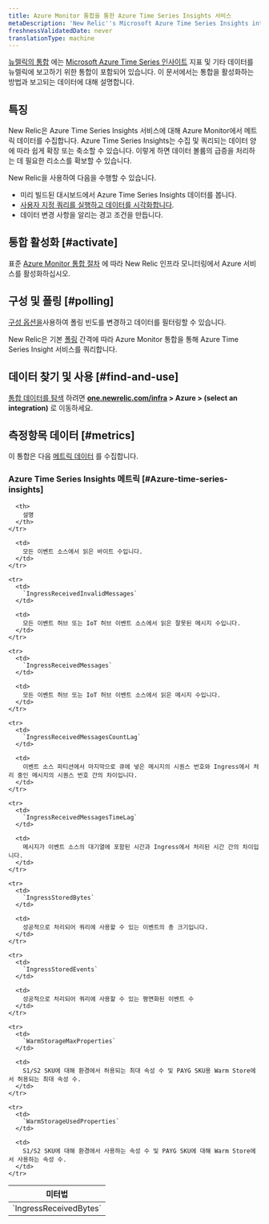 ```yaml
---
title: Azure Monitor 통합을 통한 Azure Time Series Insights 서비스
metaDescription: 'New Relic''s Microsoft Azure Time Series Insights integration: what data it reports and how to enable it.'
freshnessValidatedDate: never
translationType: machine
---
```


[뉴렐릭의 통합](/docs/infrastructure/introduction-infra-monitoring) 에는 [Microsoft Azure Time Series 인사이트](https://azure.microsoft.com/en-us/products/time-series-insights/) 지표 및 기타 데이터를 뉴렐릭에 보고하기 위한 통합이 포함되어 있습니다. 이 문서에서는 통합을 활성화하는 방법과 보고되는 데이터에 대해 설명합니다.

## 특징

New Relic은 Azure Time Series Insights 서비스에 대해 Azure Monitor에서 메트릭 데이터를 수집합니다. Azure Time Series Insights는 수집 및 쿼리되는 데이터 양에 따라 쉽게 확장 또는 축소할 수 있습니다. 이렇게 하면 데이터 볼륨의 급증을 처리하는 데 필요한 리소스를 확보할 수 있습니다.

New Relic을 사용하여 다음을 수행할 수 있습니다.

* 미리 빌드된 대시보드에서 Azure Time Series Insights 데이터를 봅니다.
* [사용자 지정 쿼리를 실행하고 데이터를 시각화합니다](/docs/infrastructure/integrations-getting-started/getting-started/use-integration-data-new-relic-Insight).
* 데이터 변경 사항을 알리는 경고 조건을 만듭니다.

## 통합 활성화 [#activate]

표준 [Azure Monitor 통합 절차](/docs/infrastructure/microsoft-azure-integrations/azure-integrations-list/azure-monitor) 에 따라 New Relic 인프라 모니터링에서 Azure 서비스를 활성화하십시오.

## 구성 및 폴링 [#polling]

[구성 옵션을](/docs/infrastructure/microsoft-azure-integrations/azure-integrations-list/azure-monitor/#settings)사용하여 폴링 빈도를 변경하고 데이터를 필터링할 수 있습니다.

New Relic은 기본 [폴링](/docs/infrastructure/microsoft-azure-integrations/azure-integrations-list/azure-monitor/#settings) 간격에 따라 Azure Monitor 통합을 통해 Azure Time Series Insight 서비스를 쿼리합니다.

## 데이터 찾기 및 사용 [#find-and-use]

[통합 데이터를 탐색](/docs/infrastructure/integrations/find-use-infrastructure-integration-data) 하려면 <DNT>**[one.newrelic.com/infra](https://one.newrelic.com/infra) &gt; Azure &gt; (select an integration)**</DNT> 로 이동하세요.

## 측정항목 데이터 [#metrics]

이 통합은 다음 [메트릭 데이터](/docs/infrastructure/integrations-getting-started/getting-started/understand-integration-data-data-types#metric) 를 수집합니다.

### Azure Time Series Insights 메트릭 [#Azure-time-series-insights]

<table>
  <thead>
    <tr>
      <th style={{ width: "300px" }}>
        미터법
      </th>

      <th>
        설명
      </th>
    </tr>
  </thead>

  <tbody>
    <tr>
      <td>
        `IngressReceivedBytes`
      </td>

      <td>
        모든 이벤트 소스에서 읽은 바이트 수입니다.
      </td>
    </tr>

    <tr>
      <td>
        `IngressReceivedInvalidMessages`
      </td>

      <td>
        모든 이벤트 허브 또는 IoT 허브 이벤트 소스에서 읽은 잘못된 메시지 수입니다.
      </td>
    </tr>

    <tr>
      <td>
        `IngressReceivedMessages`
      </td>

      <td>
        모든 이벤트 허브 또는 IoT 허브 이벤트 소스에서 읽은 메시지 수입니다.
      </td>
    </tr>

    <tr>
      <td>
        `IngressReceivedMessagesCountLag`
      </td>

      <td>
        이벤트 소스 파티션에서 마지막으로 큐에 넣은 메시지의 시퀀스 번호와 Ingress에서 처리 중인 메시지의 시퀀스 번호 간의 차이입니다.
      </td>
    </tr>

    <tr>
      <td>
        `IngressReceivedMessagesTimeLag`
      </td>

      <td>
        메시지가 이벤트 소스의 대기열에 포함된 시간과 Ingress에서 처리된 시간 간의 차이입니다.
      </td>
    </tr>

    <tr>
      <td>
        `IngressStoredBytes`
      </td>

      <td>
        성공적으로 처리되어 쿼리에 사용할 수 있는 이벤트의 총 크기입니다.
      </td>
    </tr>

    <tr>
      <td>
        `IngressStoredEvents`
      </td>

      <td>
        성공적으로 처리되어 쿼리에 사용할 수 있는 평면화된 이벤트 수
      </td>
    </tr>

    <tr>
      <td>
        `WarmStorageMaxProperties`
      </td>

      <td>
        S1/S2 SKU에 대해 환경에서 허용되는 최대 속성 수 및 PAYG SKU용 Warm Store에서 허용되는 최대 속성 수.
      </td>
    </tr>

    <tr>
      <td>
        `WarmStorageUsedProperties`
      </td>

      <td>
        S1/S2 SKU에 대해 환경에서 사용하는 속성 수 및 PAYG SKU에 대해 Warm Store에서 사용하는 속성 수.
      </td>
    </tr>
  </tbody>
</table>